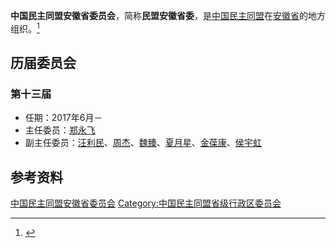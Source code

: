 {{Infobox PRCG
|机构名称 = 中国民主同盟安徽省委员会
|标志1    =
|格言1    =
|届数     = 十三
|任期始   = 2017年6月
|任期终   =
|职位1    = 主任委员
|人员1    = [[郑永飞|郑永飞]]
|职位2    = 副主任委员
|人员2    = [[汪利民|汪利民]]、[[周杰|周杰]]、[[魏臻|魏臻]]、[[夏月星|夏月星]]、[[金葆康|金葆康]]、[[侯宇虹|侯宇虹]]
|人数2    =
|职位3    =
|人员3    =
|组织法规 = 中国民主同盟章程
|上级机构 = [[中国民主同盟中央委员会|中国民主同盟中央委员会]]
|机构类型 = [[民主党派|民主党派]][[中国一级行政区|省级行政区]][[委员会|委员会]]
|行政级别 = 正厅级
|场所1    = 
|地址1    = 
|邮编1    = 
|电话1    = 
|官网1    = {{url|http://www.ahmm.gov.cn}}
}}
'''中国民主同盟安徽省委员会'''，简称'''民盟安徽省委'''，是[[中国民主同盟|中国民主同盟]]在[[安徽省|安徽省]]的地方组织。<ref>{{Cite book|title=安徽百科全书|author=《安徽百科全书》编纂工作委员会,《安徽百科全书》编辑委员会编|publisher=南京大学出版社|year=1994|isbn=|location=南京|pages=}}</ref>

== 历届委员会 ==
=== 第十三届 ===
* 任期：2017年6月－
* 主任委员：[[郑永飞|郑永飞]]
* 副主任委员：[[汪利民|汪利民]]、[[周杰|周杰]]、[[魏臻|魏臻]]、[[夏月星|夏月星]]、[[金葆康|金葆康]]、[[侯宇虹|侯宇虹]]

== 参考资料 ==
{{reflist}}

{{中华人民共和国各省级行政区|委员会|中国民主同盟|仅内地=yes}}

{{Authority control}}
[[Category:中国民主同盟安徽省委员会|]]
[[Category:中国民主同盟省级行政区委员会|Category:中国民主同盟省级行政区委员会]]